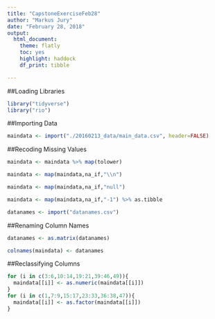 ```yaml
---
title: "CapstoneExerciseFeb28"
author: "Markus Jury"
date: "February 28, 2018"
output: 
  html_document:
    theme: flatly
    toc: yes
    highlight: haddock
    df_print: tibble

---
```

##Loading Libraries
```r
library("tidyverse")
library("rio")

```


##Importing Data

```r
maindata <- import("./20160213_data/main_data.csv", header=FALSE)
```

##Recoding Missing Values

```r
maindata <- maindata %>% map(tolower)
```

```r
maindata <- map(maindata,na_if,"\\n")
```

```r
maindata <- map(maindata,na_if,"null")
```

```r
maindata <- map(maindata,na_if,"-1") %>% as.tibble
```

```r
datanames <- import("datanames.csv")
```

##Renaming Column Names

```r
datanames <- as.matrix(datanames)
```

```r
colnames(maindata) <- datanames
```

##Reclassifying Columns

```r
for (i in c(3:6,10:14,19:21,39:46,49)){
  maindata[[i]] <- as.numeric(maindata[[i]])
}
for (i in c(1,7:9,15:17,23:33,36:38,47)){
  maindata[[i]] <- as.factor(maindata[[i]])
}
```

















